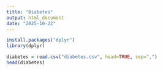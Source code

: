 ```yaml
---
title: "Diabetes"
output: html_document
date: "2025-10-22"
---
```


```r
install.packages("dplyr")
library(dplyr)
```

```r
diabetes = read.csv("diabetes.csv", head=TRUE, sep=",")
head(diabetes)
```
